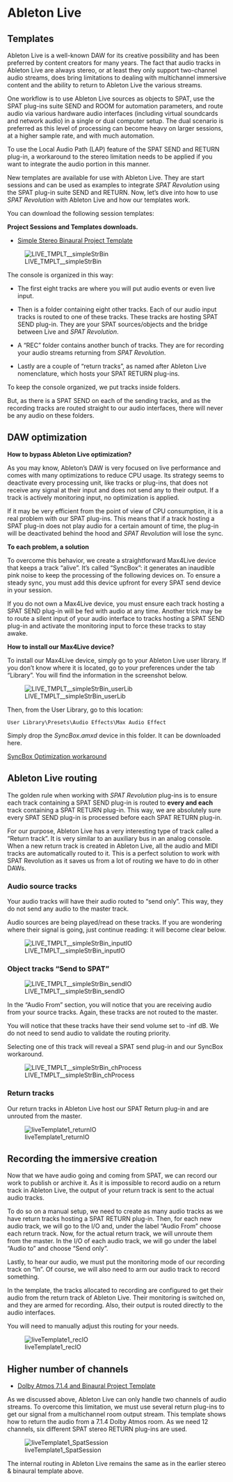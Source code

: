 # Ableton Live {#sec-ableton-live}

## Templates

Ableton Live is a well-known DAW for its creative possibility and has been preferred by content creators for many years.
The fact that audio tracks in Ableton Live are always stereo, or at least they only support two-channel audio streams, does bring limitations to dealing with multichannel immersive content and the ability to return to Ableton Live the various streams.

One workflow is to use Ableton Live sources as objects to SPAT, use the SPAT plug-ins suite SEND and ROOM for automation parameters, and route audio via various hardware audio interfaces (including virtual soundcards and network audio) in a single or dual computer setup.
The dual scenario is preferred as this level of processing can become heavy on larger sessions, at a higher sample rate, and with much automation.

To use the Local Audio Path (LAP) feature of the SPAT SEND and RETURN plug-in, a workaround to the stereo limitation needs to be applied if you want to integrate the audio portion in this manner.

New templates are available for use with Ableton Live.
They are start sessions and can be used as examples to integrate _SPAT Revolution_ using the SPAT plug-in suite SEND and RETURN.
Now, let's dive into how to use _SPAT Revolution_ with Ableton Live and how our templates work.

You can download the following session templates:

**Project Sessions and Templates downloads.**

* [Simple Stereo Binaural Project Template](https://public.3.basecamp.com/p/EidSWQKQTQTqGTsKYrxuPjoW)

![LIVE_TMPLT__simpleStrBin](https://media.githubusercontent.com/media/FLUX-SE/doc_images/main/SpatR/ThirdParty/AbletonLiveMixer.png)

The console is organized in this way:

- The first eight tracks are where you will put audio events or even live input.

- Then is a folder containing eight other tracks. Each of our audio input tracks is routed to one of these tracks. These tracks are hosting SPAT SEND plug-in. They are your SPAT sources/objects and the bridge between Live and _SPAT Revolution_.

- A "REC" folder contains another bunch of tracks. They are for recording your audio streams returning from _SPAT Revolution_.

- Lastly are a couple of "return tracks", as named after Ableton Live nomenclature, which hosts your SPAT RETURN plug-ins.


:::{.callout-note}
To keep the console organized, we put tracks inside folders.

But, as there is a SPAT SEND on each of the sending tracks, and as the recording tracks are routed straight to our audio interfaces, there will never be any audio on these folders.
:::

## DAW optimization

**How to bypass Ableton Live optimization?**

As you may know, Ableton's DAW is very focused on live performance and comes with many optimizations to reduce CPU usage.
Its strategy seems to deactivate every processing unit, like tracks or plug-ins, that does not receive any signal at their input and does not send any to their output.
If a track is actively monitoring input, no optimization is applied.

If it may be very efficient from the point of view of CPU consumption, it is a real problem with our SPAT plug-ins.
This means that if a track hosting a SPAT plug-in does not play audio for a certain amount of time, the plug-in will be deactivated behind the hood and _SPAT Revolution_ will lose the sync.

**To each problem, a solution**

To overcome this behavior, we create a straightforward Max4Live device that keeps a track "alive".
It's called "SyncBox": it generates an inaudible pink noise to keep the processing of the following devices on.
To ensure a steady sync, you must add this device upfront for every SPAT send device in your session.

If you do not own a Max4Live device, you must ensure each track hosting a SPAT SEND plug-in will be fed with audio at any time.
Another trick may be to route a silent input of your audio interface to tracks hosting a SPAT SEND plug-in and activate the monitoring input to force these tracks to stay awake.

**How to install our Max4Live device?**

To install our Max4Live device, simply go to your Ableton Live user library.
If you don't know where it is located, go to your preferences under the tab "Library".
You will find the information in the screenshot below.

![LIVE_TMPLT__simpleStrBin_userLib](https://media.githubusercontent.com/media/FLUX-SE/doc_images/main/SpatR/ThirdParty/AbletonLiveMax4LiveUserLib.png)

Then, from the User Library, go to this location:

```User Library\Presets\Audio Effects\Max Audio Effect```

Simply drop the *SyncBox.amxd* device in this folder. It can be downloaded here.

[SyncBox Optimization workaround](https://public.3.basecamp.com/p/UzFGokKV5483RXDxY5RpCifX)


## Ableton Live routing

The golden rule when working with _SPAT Revolution_ plug-ins is to ensure each track containing a SPAT SEND plug-in is routed to **every and each** track containing a SPAT RETURN plug-in.
This way, we are absolutely sure every SPAT SEND plug-in is processed before each SPAT RETURN plug-in.

For our purpose, Ableton Live has a very interesting type of track called a "Return track".
It is very similar to an auxiliary bus in an analog console.
When a new return track is created in Ableton Live, all the audio and MIDI tracks are automatically routed to it.
This is a perfect solution to work with SPAT Revolution as it saves us from a lot of routing we have to do in other DAWs.


### Audio source tracks

Your audio tracks will have their audio routed to "send only".
This way, they do not send any audio to the master track.

Audio sources are being played/read on these tracks.
If you are wondering where their signal is going, just continue reading: it will become clear below.

![LIVE_TMPLT__simpleStrBin_inputIO](https://media.githubusercontent.com/media/FLUX-SE/doc_images/main/SpatR/ThirdParty/AbletonLiveInputIO.png)

### Object tracks "Send to SPAT"

![LIVE_TMPLT__simpleStrBin_sendIO](https://media.githubusercontent.com/media/FLUX-SE/doc_images/main/SpatR/ThirdParty/AbletonLiveSendIO.png)

In the "Audio From" section, you will notice that you are receiving audio from your source tracks.
Again, these tracks are not routed to the master.

You will notice that these tracks have their send volume set to -inf dB.
We do not need to send audio to validate the routing priority.

Selecting one of this track will reveal a SPAT send plug-in and our SyncBox workaround.

![LIVE_TMPLT__simpleStrBin_chProcess](https://media.githubusercontent.com/media/FLUX-SE/doc_images/main/SpatR/ThirdParty/AbletonLiveChannelProcess.png)

### Return tracks

Our return tracks in Ableton Live host our SPAT Return plug-in and are unrouted from the master.

![liveTemplate1_returnIO](https://media.githubusercontent.com/media/FLUX-SE/doc_images/main/SpatR/ThirdParty/AbletonLiveReturnIO.png)

## Recording the immersive creation

Now that we have audio going and coming from SPAT, we can record our work to publish or archive it.
As it is impossible to record audio on a return track in Ableton Live, the output of your return track is sent to the actual audio tracks.

To do so on a manual setup, we need to create as many audio tracks as we have return tracks hosting a SPAT RETURN plug-in.
Then, for each new audio track, we will go to the I/O and, under the label "Audio From" choose each return track.
Now, for the actual return track, we will unroute them from the master.
In the I/O of each audio track, we will go under the label "Audio to" and choose "Send only".

Lastly, to hear our audio, we must put the monitoring mode of our recording track on "In".
Of course, we will also need to arm our audio track to record something.

In the template, the tracks allocated to recording are configured to get their audio from the return track of Ableton Live.
Their monitoring is switched on, and they are armed for recording.
Also, their output is routed directly to the audio interfaces.

:::{.callout-note}
You will need to manually adjust this routing for your needs.
:::

![liveTemplate1_recIO](https://media.githubusercontent.com/media/FLUX-SE/doc_images/main/SpatR/ThirdParty/AbletonLiveRecIO.png)

## Higher number of channels

* [Dolby Atmos 7.1.4 and Binaural Project Template](https://public.3.basecamp.com/p/n7mNHM6PJTeep8ewttYNFxtr)

As we discussed above, Ableton Live can only handle two channels of audio streams.
To overcome this limitation, we must use several return plug-ins to get our signal from a multichannel room output stream.
This template shows how to return the audio from a 7.1.4 Dolby Atmos room.
As we need 12 channels, six different SPAT stereo RETURN plug-ins are used.

![liveTemplate1_SpatSession](https://media.githubusercontent.com/media/FLUX-SE/doc_images/main/SpatR/ThirdParty/AbletonLiveTemplateSpat.png)

The internal routing in Ableton Live remains the same as in the earlier stereo & binaural template above.
